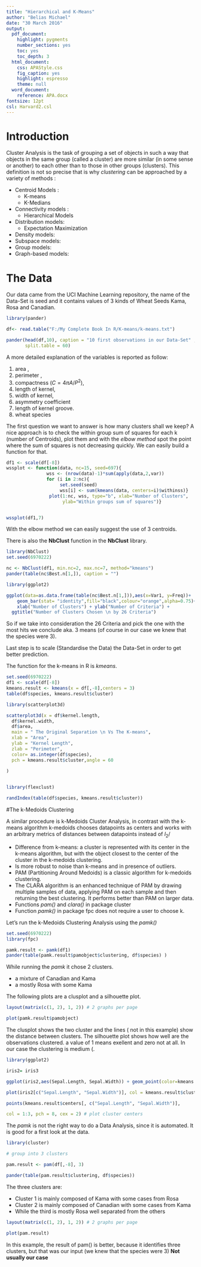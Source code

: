 ```yaml
---
title: "Hierarchical and K-Means"
author: "Belias Michael"
date: "30 March 2016"
output:
  pdf_document:
    highlight: pygments
    number_sections: yes
    toc: yes
    toc_depth: 3
  html_document:
    css: APAStyle.css
    fig_caption: yes
    highlight: espresso
    theme: null
  word_document:
    reference: APA.docx
fontsize: 12pt
csl: Harvard2.csl
---
```



\newpage

# Introduction

Cluster Analysis is the task of grouping a set of objects in such a way that objects in the same group (called a cluster) are more similar (in some sense or another) to each other than to those in other groups (clusters). 
This definition is not so precise that is why *clustering* can be approached by a variety of methods :

*  Centroid Models :
    - K-means
    - K-Medians
* Connectivity models :
    - Hierarchical Models
* Distribution models:
    - Expectation Maximization
* Density models:
* Subspace models:
* Group models:
* Graph-based models:



# The Data 

Our data came from the UCI Machine Learning repository, the name of the Data-Set is seed and it contains values of 3 kinds of Wheat Seeds Kama, Rosa and Canadian. 


```r
library(pander)

df<- read.table("F:/My Complete Book In R/K-means/k-means.txt")

pander(head(df,10), caption = "10 first observations in our Data-Set" , 
       split.table = 60)
```


A more detailed explanation of the variables is reported as follow:

1. area , 
2. perimeter , 
3. compactness ($C = 4 \pi A/P^2$), 
4. length of kernel, 
5. width of kernel, 
6. asymmetry coefficient 
7. length of kernel groove. 
8. wheat species


The first question we want to answer is how many clusters shall we keep?
A nice approach is to check the within group sum of squares for each k (number of Centroids), plot them and with the *elbow method* spot the point where the sum of squares is not decreasing quickly. 
We can easily build a function for that.

```r
df1 <- scale(df[-8]) 
wssplot <- function(data, nc=15, seed=697){
               wss <- (nrow(data)-1)*sum(apply(data,2,var))
               for (i in 2:nc){
                    set.seed(seed)
                    wss[i] <- sum(kmeans(data, centers=i)$withinss)}
                plot(1:nc, wss, type="b", xlab="Number of Clusters",
                     ylab="Within groups sum of squares")}


wssplot(df1,7)

```

With the elbow method we can easily suggest the use of 3 centroids. 


There is also the **NbClust** function in the **NbClust** library. 

```r
library(NbClust)
set.seed(6970222)

nc <- NbClust(df1, min.nc=2, max.nc=7, method="kmeans")
pander(table(nc$Best.n[1,]), caption = "")

```


```r

library(ggplot2)

ggplot(data=as.data.frame(table(nc$Best.n[1,])),aes(x=Var1, y=Freq))+ 
    geom_bar(stat= "identity",fill="black",colour="orange",alpha=0.75)+
    xlab("Number of Clusters") + ylab("Number of Criteria") +
  ggtitle("Number of Clusters Chosen \n by 26 Criteria")


```

So if we take into consideration the 26 Criteria and pick the one with the most hits we conclude aka. 3 means (of course in our case we knew that the species were 3).

Last step is to scale (Standardise the Data) the Data-Set in order to get better prediction.

The function for the k-means in R is *kmeans*.

```r
set.seed(6970222)
df1 <- scale(df[-8]) 
kmeans.result <- kmeans(x = df[,-8],centers = 3)
table(df$species, kmeans.result$cluster)
```


```r
library(scatterplot3d)

scatterplot3d(x = df$kernel.length,
  df$kernel.width,
  df$area,
  main = " The Original Separation \n Vs The K-means",
  xlab = "Area",
  ylab = "Kernel Length",
  zlab = "Perimeter",
  color= as.integer(df$species),
  pch = kmeans.result$cluster,angle = 60
  
)


library(flexclust)

randIndex(table(df$species, kmeans.result$cluster))
```



#The k-Medoids Clustering


A similar procedure is k-Medoids Cluster Analysis, in contrast with the k-means algorithm k-medoids chooses datapoints as centers and works with an arbitrary metrics of distances between datapoints instead of $l_2$/

* Difference from k-means: a cluster is represented with its center in the k-means algorithm, but with the object closest to the center of the cluster in the k-medoids clustering.
* Is more robust to noise than k-means and in presence of outliers. 
* PAM (Partitioning Around Medoids) is a classic algorithm for k-medoids clustering.
* The CLARA algorithm is an enhanced technique of PAM by drawing multiple samples of data, applying PAM on each sample and then returning the best clustering. It performs better than PAM on larger data.
* Functions *pam()* and *clara()* in package cluster
* Function *pamk()* in package fpc does not require a user to choose k.


Let's run the k-Medoids Clustering Analysis using the *pamk()* 


```r
set.seed(6970222) 
library(fpc)

pamk.result <- pamk(df1)
pander(table(pamk.result$pamobject$clustering, df$species) )
```

While running the *pamk* it chose 2 clusters.

* a mixture of Canadian and Kama
* a mostly Rosa with some Kama

The following plots are a clusplot and a silhouette plot.

```r


layout(matrix(c(1, 2), 1, 2)) # 2 graphs per page

plot(pamk.result$pamobject)


```

The clusplot shows the two cluster and the lines ( not in this example) show the distance between clusters.
The silhouette plot shows how well are the observations clustered. a value of 1 means exellent and zero not at all. In our case the clustering is medium (.

```r
library(ggplot2)

iris2= iris3

ggplot(iris2,aes(Sepal.Length, Sepal.Width)) + geom_point(color=kmeans.result$cluster)

plot(iris2[c("Sepal.Length", "Sepal.Width")], col = kmeans.result$cluster)

points(kmeans.result$centers[, c("Sepal.Length", "Sepal.Width")],

col = 1:3, pch = 8, cex = 2) # plot cluster centers
```


The *pamk* is not the right way to do a Data Analysis, since it is automated. It is good for a first look at the data.

```r
library(cluster)

# group into 3 clusters

pam.result <- pam(df[,-8], 3)

pander(table(pam.result$clustering, df$species))

```

The three clusters are:

* Cluster 1 is mainly composed of Kama with some cases from Rosa
* Cluster 2 is mainly composed of Canadian with some cases from Kama
* While the third is mostly Rosa well separated from the others

```r
layout(matrix(c(1, 2), 1, 2)) # 2 graphs per page

plot(pam.result)
```

In this example, the result of pam() is better, because it identifies three clusters, but that was our input (we knew that the species were 3) **Not usually our case**





